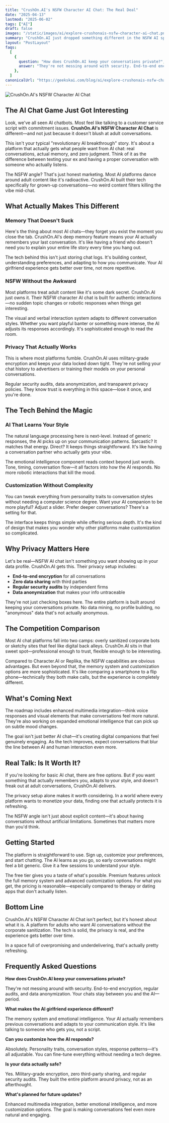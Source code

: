```yaml
---
title: "CrushOn.AI's NSFW Character AI Chat: The Real Deal"
date: "2025-04-13"
lastmod: "2025-06-02"
tags: ["AI"]
draft: false
images: "/static/images/ai/explore-crushonais-nsfw-character-ai-chat.png"
summary: "CrushOn.AI just dropped something different in the NSFW AI space. Here's what actually matters about their character chat tech—no marketing fluff."
layout: "PostLayout"
faqs:
  [
    {
      question: "How does CrushOn.AI keep your conversations private?",
      answer: "They're not messing around with security. End-to-end encryption, regular audits, and data anonymization. Your chats stay between you and the AI—period.",
    },
  ]
canonicalUrl: "https://geekskai.com/blog/ai/explore-crushonais-nsfw-character-ai-chat/"
---
```


![CrushOn.AI's NSFW Character AI Chat](/static/images/ai/explore-crushonais-nsfw-character-ai-chat.png)

## The AI Chat Game Just Got Interesting

Look, we've all seen AI chatbots. Most feel like talking to a customer service script with commitment issues. **CrushOn.AI's NSFW Character AI Chat** is different—and not just because it doesn't blush at adult conversations.

This isn't your typical "revolutionary AI breakthrough" story. It's about a platform that actually gets what people want from AI chat: real conversations, actual memory, and zero judgment. Think of it as the difference between texting your ex and having a proper conversation with someone who actually listens.

The NSFW angle? That's just honest marketing. Most AI platforms dance around adult content like it's radioactive. CrushOn.AI built their tech specifically for grown-up conversations—no weird content filters killing the vibe mid-chat.

## What Actually Makes This Different

### Memory That Doesn't Suck

Here's the thing about most AI chats—they forget you exist the moment you close the tab. CrushOn.AI's deep memory feature means your AI actually remembers your last conversation. It's like having a friend who doesn't need you to explain your entire life story every time you hang out.

The tech behind this isn't just storing chat logs. It's building context, understanding preferences, and adapting to how you communicate. Your AI girlfriend experience gets better over time, not more repetitive.

### NSFW Without the Awkward

Most platforms treat adult content like it's some dark secret. CrushOn.AI just owns it. Their NSFW character AI chat is built for authentic interactions—no sudden topic changes or robotic responses when things get interesting.

The visual and verbal interaction system adapts to different conversation styles. Whether you want playful banter or something more intense, the AI adjusts its responses accordingly. It's sophisticated enough to read the room.

### Privacy That Actually Works

This is where most platforms fumble. CrushOn.AI uses military-grade encryption and keeps your data locked down tight. They're not selling your chat history to advertisers or training their models on your personal conversations.

Regular security audits, data anonymization, and transparent privacy policies. They know trust is everything in this space—lose it once, and you're done.

## The Tech Behind the Magic

### AI That Learns Your Style

The natural language processing here is next-level. Instead of generic responses, the AI picks up on your communication patterns. Sarcastic? It matches that energy. Direct? It keeps things straightforward. It's like having a conversation partner who actually gets your vibe.

The emotional intelligence component reads context beyond just words. Tone, timing, conversation flow—it all factors into how the AI responds. No more robotic interactions that kill the mood.

### Customization Without Complexity

You can tweak everything from personality traits to conversation styles without needing a computer science degree. Want your AI companion to be more playful? Adjust a slider. Prefer deeper conversations? There's a setting for that.

The interface keeps things simple while offering serious depth. It's the kind of design that makes you wonder why other platforms make customization so complicated.

## Why Privacy Matters Here

Let's be real—NSFW AI chat isn't something you want showing up in your data profile. CrushOn.AI gets this. Their privacy setup includes:

- **End-to-end encryption** for all conversations
- **Zero data sharing** with third parties
- **Regular security audits** by independent firms
- **Data anonymization** that makes your info untraceable

They're not just checking boxes here. The entire platform is built around keeping your conversations private. No data mining, no profile building, no "anonymous" data that's not actually anonymous.

## The Competition Comparison

Most AI chat platforms fall into two camps: overly sanitized corporate bots or sketchy sites that feel like digital back alleys. CrushOn.AI sits in that sweet spot—professional enough to trust, flexible enough to be interesting.

Compared to Character.AI or Replika, the NSFW capabilities are obvious advantages. But even beyond that, the memory system and customization options are more sophisticated. It's like comparing a smartphone to a flip phone—technically they both make calls, but the experience is completely different.

## What's Coming Next

The roadmap includes enhanced multimedia integration—think voice responses and visual elements that make conversations feel more natural. They're also working on expanded emotional intelligence that can pick up on subtle mood changes.

The goal isn't just better AI chat—it's creating digital companions that feel genuinely engaging. As the tech improves, expect conversations that blur the line between AI and human interaction even more.

## Real Talk: Is It Worth It?

If you're looking for basic AI chat, there are free options. But if you want something that actually remembers you, adapts to your style, and doesn't freak out at adult conversations, CrushOn.AI delivers.

The privacy setup alone makes it worth considering. In a world where every platform wants to monetize your data, finding one that actually protects it is refreshing.

The NSFW angle isn't just about explicit content—it's about having conversations without artificial limitations. Sometimes that matters more than you'd think.

## Getting Started

The platform is straightforward to use. Sign up, customize your preferences, and start chatting. The AI learns as you go, so early conversations might feel a bit generic. Give it a few sessions to understand your style.

The free tier gives you a taste of what's possible. Premium features unlock the full memory system and advanced customization options. For what you get, the pricing is reasonable—especially compared to therapy or dating apps that don't actually listen.

## Bottom Line

CrushOn.AI's NSFW Character AI Chat isn't perfect, but it's honest about what it is. A platform for adults who want AI conversations without the corporate sanitization. The tech is solid, the privacy is real, and the experience gets better over time.

In a space full of overpromising and underdelivering, that's actually pretty refreshing.

## Frequently Asked Questions

**How does CrushOn.AI keep your conversations private?**

They're not messing around with security. End-to-end encryption, regular audits, and data anonymization. Your chats stay between you and the AI—period.

**What makes the AI girlfriend experience different?**

The memory system and emotional intelligence. Your AI actually remembers previous conversations and adapts to your communication style. It's like talking to someone who gets you, not a script.

**Can you customize how the AI responds?**

Absolutely. Personality traits, conversation styles, response patterns—it's all adjustable. You can fine-tune everything without needing a tech degree.

**Is your data actually safe?**

Yes. Military-grade encryption, zero third-party sharing, and regular security audits. They built the entire platform around privacy, not as an afterthought.

**What's planned for future updates?**

Enhanced multimedia integration, better emotional intelligence, and more customization options. The goal is making conversations feel even more natural and engaging.
